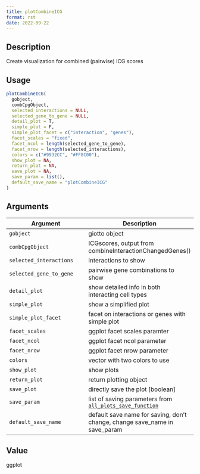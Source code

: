 ```yaml
--- 
title: plotCombineICG 
format: rst 
date: 2022-09-22 
--- 
```


## Description

Create visualization for combined (pairwise) ICG scores


## Usage

```r
plotCombineICG(
  gobject,
  combCpgObject,
  selected_interactions = NULL,
  selected_gene_to_gene = NULL,
  detail_plot = T,
  simple_plot = F,
  simple_plot_facet = c("interaction", "genes"),
  facet_scales = "fixed",
  facet_ncol = length(selected_gene_to_gene),
  facet_nrow = length(selected_interactions),
  colors = c("#9932CC", "#FF8C00"),
  show_plot = NA,
  return_plot = NA,
  save_plot = NA,
  save_param = list(),
  default_save_name = "plotCombineICG"
)
```


## Arguments

Argument      |Description
------------- |----------------
`gobject`     |     giotto object
`combCpgObject`     |     ICGscores, output from combineInteractionChangedGenes()
`selected_interactions`     |     interactions to show
`selected_gene_to_gene`     |     pairwise gene combinations to show
`detail_plot`     |     show detailed info in both interacting cell types
`simple_plot`     |     show a simplified plot
`simple_plot_facet`     |     facet on interactions or genes with simple plot
`facet_scales`     |     ggplot facet scales paramter
`facet_ncol`     |     ggplot facet ncol parameter
`facet_nrow`     |     ggplot facet nrow parameter
`colors`     |     vector with two colors to use
`show_plot`     |     show plots
`return_plot`     |     return plotting object
`save_plot`     |     directly save the plot [boolean]
`save_param`     |     list of saving parameters from [`all_plots_save_function`](#allplotssavefunction)
`default_save_name`     |     default save name for saving, don't change, change save_name in save_param


## Value

ggplot



